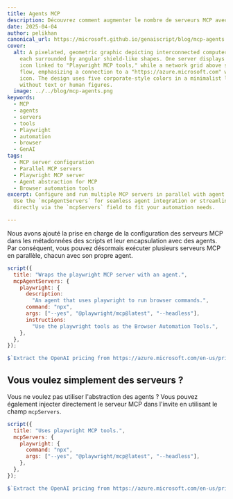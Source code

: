 ```yaml
---
title: Agents MCP
description: Découvrez comment augmenter le nombre de serveurs MCP avec des agents.
date: 2025-04-04
author: pelikhan
canonical_url: https://microsoft.github.io/genaiscript/blog/mcp-agents
cover:
  alt: A pixelated, geometric graphic depicting interconnected computer servers,
    each surrounded by angular shield-like shapes. One server displays a browser
    icon linked to "Playwright MCP tools," while a network grid above shows data
    flow, emphasizing a connection to a "https://azure.microsoft.com" website
    icon. The design uses five corporate-style colors in a minimalist layout
    without text or human figures.
  image: ../../blog/mcp-agents.png
keywords:
  - MCP
  - agents
  - servers
  - tools
  - Playwright
  - automation
  - browser
  - GenAI
tags:
  - MCP server configuration
  - Parallel MCP servers
  - Playwright MCP server
  - Agent abstraction for MCP
  - Browser automation tools
excerpt: Configure and run multiple MCP servers in parallel with agent support.
  Use the `mcpAgentServers` for seamless agent integration or streamline
  directly via the `mcpServers` field to fit your automation needs.

---
```



<BlogNarration />

Nous avons ajouté la prise en charge de la configuration des serveurs MCP dans les métadonnées des scripts et leur encapsulation avec des agents. Par conséquent, vous pouvez désormais exécuter plusieurs serveurs MCP en parallèle, chacun avec son propre agent.

```js "mcpAgentServers" wrap
script({
  title: "Wraps the playwright MCP server with an agent.",
  mcpAgentServers: {
    playwright: {
      description:
        "An agent that uses playwright to run browser commands.",
      command: "npx",
      args: ["--yes", "@playwright/mcp@latest", "--headless"],
      instructions:
        "Use the playwright tools as the Browser Automation Tools.",
    },
  },
});

$`Extract the OpenAI pricing from https://azure.microsoft.com/en-us/pricing/details/cognitive-services/openai-service/`;
```

## Vous voulez simplement des serveurs ?

Vous ne voulez pas utiliser l'abstraction des agents ? Vous pouvez également injecter directement le serveur MCP dans l'invite en utilisant le champ `mcpServers`.

```js title="mcpServers" wrap
script({
  title: "Uses playwright MCP tools.",
  mcpServers: {
    playwright: {
      command: "npx",
      args: ["--yes", "@playwright/mcp@latest", "--headless"],
    },
  },
});

$`Extract the OpenAI pricing from https://azure.microsoft.com/en-us/pricing/details/cognitive-services/openai-service/`;
```
